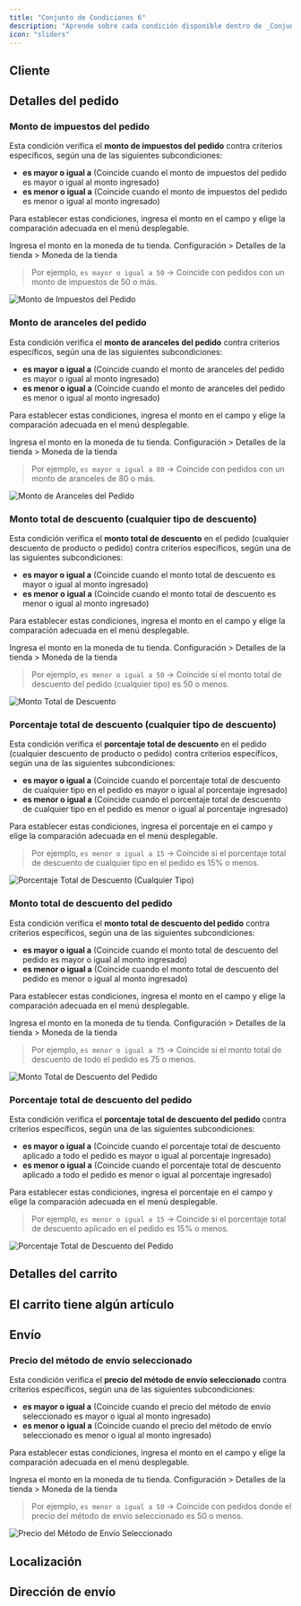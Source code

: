 ```yaml
---
title: "Conjunto de Condiciones 6"
description: "Aprende sobre cada condición disponible dentro de _Conjunto de <br />Condiciones 6_."
icon: "sliders"
---
```



<Always />

<PreviousAllConditionsInvalid />

## Cliente

<NewCustomer />
<RepeatCustomer />
<CustomerTotalPreviousSpent />
<EmailAddress />

## Detalles del pedido

<OrderTotalAmount />
<OrderSubtotalAmount />

### Monto de impuestos del pedido

Esta condición verifica el **monto de impuestos del pedido** contra criterios específicos, según una de las siguientes subcondiciones:

- **es mayor o igual a** (Coincide cuando el monto de impuestos del pedido es mayor o igual al monto ingresado)  
- **es menor o igual a** (Coincide cuando el monto de impuestos del pedido es menor o igual al monto ingresado)  

Para establecer estas condiciones, ingresa el monto en el campo y elige la comparación adecuada en el menú desplegable.  

<Note>
  Ingresa el monto en la moneda de tu tienda. Configuración > Detalles de la tienda > Moneda de la tienda
</Note>

> Por ejemplo, `es mayor o igual a 50` → Coincide con pedidos con un monto de impuestos de 50 o más.  

<img
  src="/images/essentials/condition-sets/order-tax-amount.webp"
  alt="Monto de Impuestos del Pedido"
/>

### Monto de aranceles del pedido

Esta condición verifica el **monto de aranceles del pedido** contra criterios específicos, según una de las siguientes subcondiciones:

- **es mayor o igual a** (Coincide cuando el monto de aranceles del pedido es mayor o igual al monto ingresado)  
- **es menor o igual a** (Coincide cuando el monto de aranceles del pedido es menor o igual al monto ingresado)  

Para establecer estas condiciones, ingresa el monto en el campo y elige la comparación adecuada en el menú desplegable.  

<Note>
  Ingresa el monto en la moneda de tu tienda. Configuración > Detalles de la tienda > Moneda de la tienda
</Note>

> Por ejemplo, `es mayor o igual a 80` → Coincide con pedidos con un monto de aranceles de 80 o más.  

<img
  src="/images/essentials/condition-sets/order-duty-amount.webp"
  alt="Monto de Aranceles del Pedido"
/>

<OrderTotalWeight />
<OrderTotalOneTimePurchaseWeight />
<OrderTotalSubscriptionWeight />

### Monto total de descuento (cualquier tipo de descuento)

Esta condición verifica el **monto total de descuento** en el pedido (cualquier descuento de producto o pedido) contra criterios específicos, según una de las siguientes subcondiciones:

- **es mayor o igual a** (Coincide cuando el monto total de descuento es mayor o igual al monto ingresado)  
- **es menor o igual a** (Coincide cuando el monto total de descuento es menor o igual al monto ingresado)  

Para establecer estas condiciones, ingresa el monto en el campo y elige la comparación adecuada en el menú desplegable.  

<Note>
  Ingresa el monto en la moneda de tu tienda. Configuración > Detalles de la tienda > Moneda de la tienda
</Note>

> Por ejemplo, `es menor o igual a 50` → Coincide si el monto total de descuento del pedido (cualquier tipo) es 50 o menos.  

<img
  src="/images/essentials/condition-sets/total-discount-amount.webp"
  alt="Monto Total de Descuento"
/>

### Porcentaje total de descuento (cualquier tipo de descuento)

Esta condición verifica el **porcentaje total de descuento** en el pedido (cualquier descuento de producto o pedido) contra criterios específicos, según una de las siguientes subcondiciones:

- **es mayor o igual a** (Coincide cuando el porcentaje total de descuento de cualquier tipo en el pedido es mayor o igual al porcentaje ingresado)  
- **es menor o igual a** (Coincide cuando el porcentaje total de descuento de cualquier tipo en el pedido es menor o igual al porcentaje ingresado)  

Para establecer estas condiciones, ingresa el porcentaje en el campo y elige la comparación adecuada en el menú desplegable.  

> Por ejemplo, `es menor o igual a 15` → Coincide si el porcentaje total de descuento de cualquier tipo en el pedido es 15% o menos.  

<img
  src="/images/essentials/condition-sets/total-discount-percentage.webp"
  alt="Porcentaje Total de Descuento (Cualquier Tipo)"
/>

### Monto total de descuento del pedido

Esta condición verifica el **monto total de descuento del pedido** contra criterios específicos, según una de las siguientes subcondiciones:

- **es mayor o igual a** (Coincide cuando el monto total de descuento del pedido es mayor o igual al monto ingresado)  
- **es menor o igual a** (Coincide cuando el monto total de descuento del pedido es menor o igual al monto ingresado)  

Para establecer estas condiciones, ingresa el monto en el campo y elige la comparación adecuada en el menú desplegable.  

<Note>
  Ingresa el monto en la moneda de tu tienda. Configuración > Detalles de la tienda > Moneda de la tienda
</Note>

> Por ejemplo, `es menor o igual a 75` → Coincide si el monto total de descuento de todo el pedido es 75 o menos.  

<img
  src="/images/essentials/condition-sets/order-total-discount-amount.webp"
  alt="Monto Total de Descuento del Pedido"
/>

### Porcentaje total de descuento del pedido

Esta condición verifica el **porcentaje total de descuento del pedido** contra criterios específicos, según una de las siguientes subcondiciones:

- **es mayor o igual a** (Coincide cuando el porcentaje total de descuento aplicado a todo el pedido es mayor o igual al porcentaje ingresado)  
- **es menor o igual a** (Coincide cuando el porcentaje total de descuento aplicado a todo el pedido es menor o igual al porcentaje ingresado)  

Para establecer estas condiciones, ingresa el porcentaje en el campo y elige la comparación adecuada en el menú desplegable.  

> Por ejemplo, `es menor o igual a 15` → Coincide si el porcentaje total de descuento aplicado en el pedido es 15% o menos.  

<img
  src="/images/essentials/condition-sets/order-total-discount-percentage.webp"
  alt="Porcentaje Total de Descuento del Pedido"
/>

## Detalles del carrito

<AnyProductDiscountAmount />
<AnyProductDiscountPercentage />
<TotalProductDiscountAmount />
<TotalProductDiscountPercentage />

## El carrito tiene algún artículo

<ProductTag />
<ProductTags />
<LineItemProperty />
<CartHasOneTimePurchaseProduct />
<CartHasNoOneTimePurchaseProduct />

## Envío

<SelectedShippingMethod />

### Precio del método de envío seleccionado

Esta condición verifica el **precio del método de envío seleccionado** contra criterios específicos, según una de las siguientes subcondiciones:

- **es mayor o igual a** (Coincide cuando el precio del método de envío seleccionado es mayor o igual al monto ingresado)  
- **es menor o igual a** (Coincide cuando el precio del método de envío seleccionado es menor o igual al monto ingresado)  

Para establecer estas condiciones, ingresa el monto en el campo y elige la comparación adecuada en el menú desplegable.  

<Note>
  Ingresa el monto en la moneda de tu tienda. Configuración > Detalles de la tienda > Moneda de la tienda
</Note>

> Por ejemplo, `es menor o igual a 50` → Coincide con pedidos donde el precio del método de envío seleccionado es 50 o menos.  

<img
  src="/images/essentials/condition-sets/selected-shipping-method-price.webp"
  alt="Precio del Método de Envío Seleccionado"
/>

<SelectedShippingTypeShipPickup />
<ShippingMethodPrice />
<ShippingMethodsAvailable />

## Localización
<UserLanguage />

## Dirección de envío

<ShippingAddressIsEmpty />
<ShippingAddressIsNotEmpty />
<FullNameFirstNameLastName />
<FirstName />
<LastName />
<Company />
<PhoneNumber />
<CityArea />
<ProvinceCodeStateCode />
<Country />
<ZipCodePostalCode />
